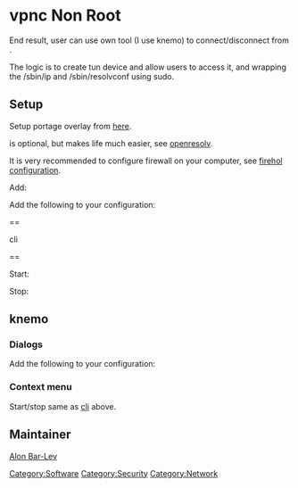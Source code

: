 = vpnc Non Root =

End result, user can use own tool (I use knemo) to connect/disconnect from {{Package|net-misc/vpnc}}.

The logic is to create tun device and allow users to access it, and wrapping the /sbin/ip and /sbin/resolvconf
using sudo.

== Setup ==

{{Kernel|Add tap|<pre>
  Device Drivers  ---> 
    [*] Network device support  --->
      <M>   Universal TUN/TAP device driver support
</pre>}}

Setup portage overlay from [https://github.com/alonbl/alon-barlev-overlay here].

{{Root|emerge net-misc/vpnc net-dns/openresolv}}

{{Package|net-dns/openresolv}} is optional, but makes life much easier, see [[openresolv]].

It is very recommended to configure firewall on your computer, see [[Firewall_Using_Firehol|firehol configuration]].

Add:
{{File|/etc/conf.d/net|<pre>
rc_net_vpn0_need="firewall" # optional, if you setup firewall.
rc_provide_vpn0="!net"
tuntap_vpn0="tun"
iproute2_vpn0="group users"
config_vpn0="null"
txqueuelen_vpn0="100"
metric_vpn0="10"
</pre>}}

{{Root|<nowiki>ln -s net.lo /etc/init.d/net.vpn0
rc-update add net.vpn0 default
/etc/init.d/net.vpn0 start
</nowiki>}}

{{Command|mkdir -p ~/vpnc/run}}

Add the following to your configuration:
{{File|~/vpnc/site.conf|<pre>
Interface name vpn0
Local Port 0
Pidfile /home/@USER@/vpnc/run/pid
Script VAR_RUN="/home/@USER@/vpnc/run" ROUTE_METRIC="10" IPROUTE="sudo /sbin/ip" RESOLVCONF="sudo /sbin/resolvconf" /etc/vpnc/vpnc-script
Xauth interactive
</pre>}}

{{File|/etc/sudoers.d/vpnc|<pre>
%users ALL=(ALL) NOPASSWD: /sbin/ip
%users ALL=(ALL) NOPASSWD: /sbin/resolvconf
</pre>}}

== <div id="cli">cli</div> ==

Start:
{{Command|/usr/sbin/vpnc /home/@USER@/vpnc/site.conf}}

Stop:
{{Command|<nowiki>VAR_RUN="/home/@USER@/vpnc/run" /usr/sbin/vpnc-disconnect</nowiki>}}

== knemo ==

=== Dialogs ===

{{File|~/vpnc/vpnc-getpass|<pre>
#!/bin/sh

die() {
        local m="$1"
        echo "FATAL: $1" >&2
        exit 1
}

prompt="$1"

[ -z "${prompt}" ] && die "usage: $0 prompt"

kdialog --title "vpnc" --password "$prompt" || die "password"
</pre>}}

Add the following to your configuration:
{{File|~/vpnc/site.conf|<pre>
Password Program /home/@USER@/vpnc/vpnc-getpass
</pre>}}

=== Context menu ===

Start/stop same as [[#cli|cli]] above.

== Maintainer ==

[[User:Alonbl|Alon Bar-Lev]]

{{AuthorList|{{Author|Alon Bar-Lev|2012-08-15|type=original}}}}

[[Category:Software]]
[[Category:Security]]
[[Category:Network]]